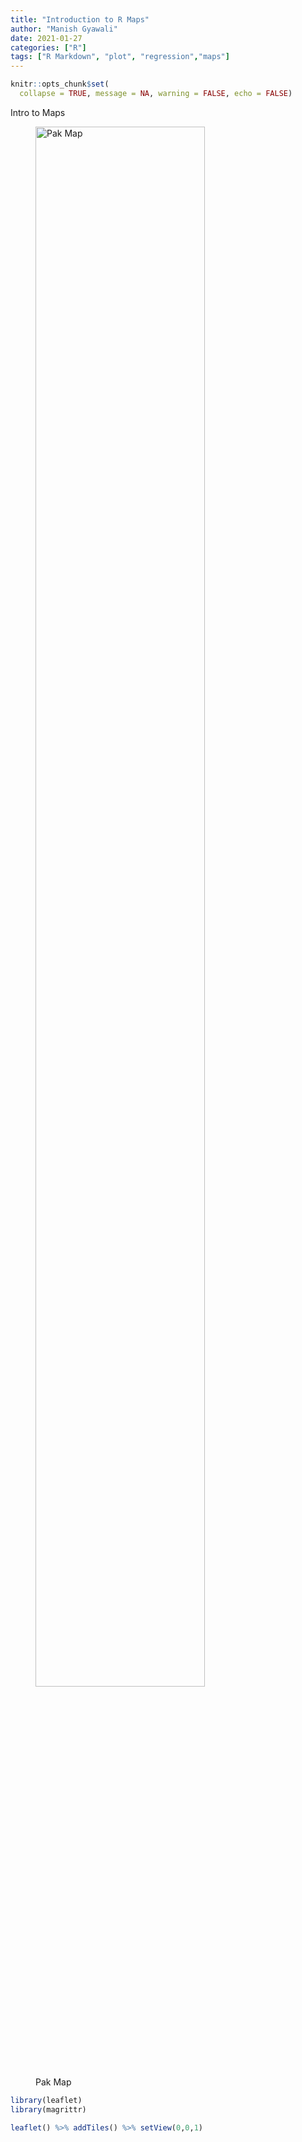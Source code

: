```yaml
---
title: "Introduction to R Maps"
author: "Manish Gyawali"
date: 2021-01-27
categories: ["R"]
tags: ["R Markdown", "plot", "regression","maps"]
---
```


```r
knitr::opts_chunk$set(
  collapse = TRUE, message = NA, warning = FALSE, echo = FALSE)
```

Intro to Maps

![Pak Map](/pak_map.png){width=80%}

```r

library(leaflet)
library(magrittr)

leaflet() %>% addTiles() %>% setView(0,0,1)

```

